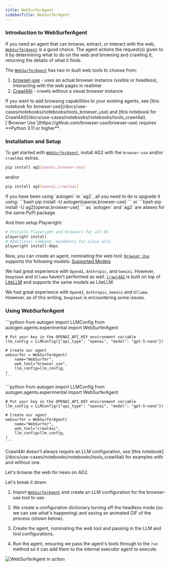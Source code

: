```yaml
---
title: WebSurferAgent
sidebarTitle: WebSurferAgent
---
```


### Introduction to WebSurferAgent

If you need an agent that can browse, extract, or interact with the web, [`WebSurferAgent`](/docs/api-reference/autogen/agents/experimental/WebSurferAgent) is a good choice. The agent actions the request(s) given to it by determining what to do on the web and browsing and crawling it, returning the details of what it finds.

The [`WebSurferAgent`](/docs/api-reference/autogen/agents/experimental/WebSurferAgent) has two in-built web tools to choose from:

1. [browser-use](https://github.com/browser-use/browser-use) - uses an actual browser instance (visible or headless), interacting with the web pages in realtime
2. [Crawl4AI](https://github.com/unclecode/crawl4ai) - crawls without a visual browser instance

<Tip>
If you want to add browsing capabilities to your existing agents, see [this notebook for browser-use](/docs/use-cases/notebooks/notebooks/tools_browser_use) and [this notebook for Crawl4AI](/docs/use-cases/notebooks/notebooks/tools_crawl4ai).
</Tip>

<Warning>
[`Browser Use`](https://github.com/browser-use/browser-use) requires **Python 3.11 or higher**.
</Warning>

### Installation and Setup

To get started with [`WebSurferAgent`](/docs/api-reference/autogen/agents/experimental/WebSurferAgent), install AG2 with the `browser-use` and/or `crawl4ai` extras.
```bash
pip install ag2[openai,browser-use]
```
and/or
```bash
pip install ag2[openai,crawl4ai]
```

<Tip>
If you have been using `autogen` or `ag2`, all you need to do is upgrade it using:
```bash
pip install -U autogen[openai,browser-use]
```
or
```bash
pip install -U ag2[openai,browser-use]
```
as `autogen` and `ag2` are aliases for the same PyPI package.
</Tip>

And then setup Playwright:
```bash
# Installs Playwright and browsers for all OS
playwright install
# Additional command, mandatory for Linux only
playwright install-deps
```

Now, you can create an agent, nominating the web tool:
<Tip>
[`Browser Use`](https://github.com/browser-use/browser-use) supports the following models: [Supported Models](https://docs.browser-use.com/customize/supported-models#supported-models)

We had great experience with `OpenAI`, `Anthropic`, and `Gemini`. However, `DeepSeek` and `Ollama` haven't performed as well.
</Tip>
<Tip>
[`Crawl4AI`](https://github.com/unclecode/crawl4ai) is built on top of [LiteLLM](https://github.com/BerriAI/litellm) and supports the same models as LiteLLM.

We had great experience with `OpenAI`, `Anthropic`, `Gemini` and `Ollama`. However, as of this writing, `DeepSeek` is encountering some issues.
</Tip>

### Using WebSurferAgent

<Tabs>
  <Tab title="browser_use">
    ```python
    from autogen import LLMConfig
    from autogen.agents.experimental import WebSurferAgent

    # Put your key in the OPENAI_API_KEY environment variable
    llm_config = LLMConfig({"api_type": "openai", "model": "gpt-5-nano"})

    # Create our agent
    websurfer = WebSurferAgent(
        name="WebSurfer",
        web_tool="browser_use",
        llm_config=llm_config,
    )
    ```
  </Tab>
  <Tab title="crawl4ai">
    ```python
    from autogen import LLMConfig
    from autogen.agents.experimental import WebSurferAgent

    # Put your key in the OPENAI_API_KEY environment variable
    llm_config = LLMConfig({"api_type": "openai", "model": "gpt-5-nano"})

    # Create our agent
    websurfer = WebSurferAgent(
        name="WebSurfer",
        web_tool="crawl4ai",
        llm_config=llm_config,
    )
    ```
  </Tab>
</Tabs>


<Tip>
Crawl4AI doesn't always require an LLM configuration, see [this notebook](/docs/use-cases/notebooks/notebooks/tools_crawl4ai) for examples with and without one.
</Tip>

Let's browse the web for news on AG2.


<Example/>

Let's break it down:

1. Import [`WebSurferAgent`](/docs/api-reference/autogen/agents/experimental/WebSurferAgent) and create an LLM configuration for the browser-use tool to use.

2. We create a configuration dictionary turning off the headless mode (so we can see what's happening) and saving an animated GIF of the process (shown below).

3. Create the agent, nominating the web tool and passing in the LLM and tool configurations.

4. Run the agent, ensuring we pass the agent's tools through to the `run` method so it can add them to the internal executor agent to execute.

![WebSurferAgent in action](./assets/websurferagent_animated.gif)
